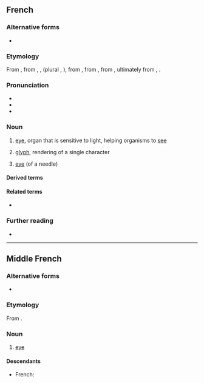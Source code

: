 {{also|oeil}}
==French==

===Alternative forms===
* {{l|fr|oeil}} {{qualifier|nonstandard}}

===Etymology===
From {{inh|fr|frm|œil}}, from {{inh|fr|fro|oil}}, {{m|fro|uel}}, {{m|fro|ueil}} (plural {{m|fro|olz}}, {{m|fro|ialz}}), from {{inh|fr|VL.|oclus}}, from {{inh|fr|la|oculus}}, from {{inh|fr|itc-pro|*okʷelos}}, ultimately from {{der|fr|ine-pro|*h₃okʷ-}}, {{m|ine-pro|*h₃ekʷ-||eye; to see}}.

===Pronunciation===
* {{fr-IPA}}
* {{audio|Fr-œil.ogg|audio|lang=fr}}
* {{audio|Fr-Oeil-fr-Paris.ogg|Audio (FR)|lang=fr}}

===Noun===
{{fr-noun|m|yeux|œils}}

# {{lb|fr|anatomy|plural ''[[yeux]]''}} [[eye]], organ that is sensitive to light, helping organisms to [[see]]
# {{qualifier|plural ''[[œils]]''}} [[glyph]], rendering of a single character
# {{qualifier|plural ''[[œils]]''}} [[eye]] (of a needle)

====Derived terms====
{{der3|à l'œil|coup d'œil|avoir un œil de lynx|œil pour œil, dent pour dent|clin d'œil|lang=fr}}

====Related terms====
* {{l|fr|oculaire}}

===Further reading===
* {{R:TLFi}}

{{catlangname|fr|terms spelled with Œ}}

----

==Middle French==

===Alternative forms===
* {{l|frm|oeil}}

===Etymology===
From {{inh|frm|fro|ueil}}.

===Noun===
{{frm-noun|m|yeulx}}

# {{lb|frm|anatomy}} [[eye]]

====Descendants====
* French: {{l|fr|œil}}